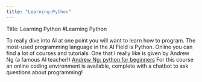 ```yaml
---
title: "Learning-Python"
---
```


Title: Learning Python
#Learning Python

To really dive into AI at one point you will want to learn how to program.
The most-used programming language in the AI Field is Python. Online you can find a lot of courses and tutorials. One that I really like is given by Andrew Ng (a famous AI teacher!)
[Andrew Ng: python for beginners](https://www.deeplearning.ai/short-courses/ai-python-for-beginners/)
For this course an online coding environment is available, complete with a chatbot to ask questions about programming!

